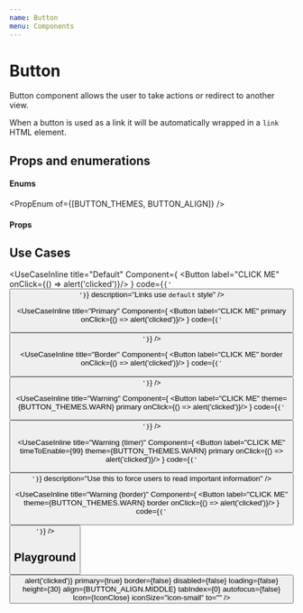 ```yaml
---
name: Button
menu: Components
---
```



# Button

Button component allows the user to take actions or redirect to another view.

When a button is used as a link it will be automatically wrapped in a `link` HTML element.

## Props and enumerations
#### Enums
<PropEnum of={[BUTTON_THEMES, BUTTON_ALIGN]} />

#### Props
<Props of={Button} />

## Use Cases
<UseCaseInline
  title="Default"
  Component={
    <Button label="CLICK ME" onClick={() => alert('clicked')}/>
  }
  code={<code>{'<Button label="CLICK ME"/>'}</code>}
  description="Links use `default` style"
/>

<UseCaseInline
  title="Primary"
  Component={
    <Button label="CLICK ME" primary onClick={() => alert('clicked')}/>
  }
  code={<code>{'<Button label="CLICK ME" primary />'}</code>}
/>

<UseCaseInline
  title="Border"
  Component={
    <Button label="CLICK ME" border onClick={() => alert('clicked')}/>
  }
  code={<code>{'<Button label="CLICK ME" border />'}</code>}
/>

<UseCaseInline
  title="Warning"
  Component={
    <Button label="CLICK ME" theme={BUTTON_THEMES.WARN} primary onClick={() => alert('clicked')}/>
  }
  code={<code>{'<Button label="CLICK ME" theme={BUTTON_THEMES.WARN} primary />'}</code>}
/>

<UseCaseInline
  title="Warning (timer)"
  Component={
    <Button label="CLICK ME" timeToEnable={99} theme={BUTTON_THEMES.WARN} primary onClick={() => alert('clicked')}/>
  }
  code={<code>{'<Button label="CLICK ME" theme={BUTTON_THEMES.WARN} timeToEnable={99} primary />'}</code>}
  description="Use this to force users to read important information"
/>

<UseCaseInline
  title="Warning (border)"
  Component={
    <Button label="CLICK ME" theme={BUTTON_THEMES.WARN} border onClick={() => alert('clicked')}/>
  }
  code={<code>{'<Button label="CLICK ME" theme={BUTTON_THEMES.WARN} border />'}</code>}
/>

## Playground

<Playground>
  <Button
    label="CLICK ME"
    theme={BUTTON_THEMES.DEFAULT}
    title="Some text"
    onClick={() => alert('clicked')}
    primary={true}
    border={false}
    disabled={false}
    loading={false}
    height={30}
    align={BUTTON_ALIGN.MIDDLE}
    tabIndex={0}
    autofocus={false}
    Icon={IconClose}
    iconSize="icon-small"
    to=""
  />
</Playground>